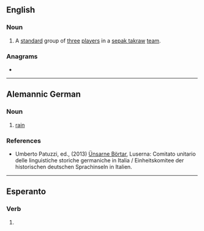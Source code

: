 {{also|reĝu}}
==English==

===Noun===
{{head|en|noun}}

# {{lb|en|sports}} A [[standard]] group of [[three]] [[players]] in a [[sepak takraw]] [[team]].

===Anagrams===
* {{anagrams|en|Ruge|geru|grue|urge}}

----

==Alemannic German==

===Noun===
{{head|gsw|noun}}

# {{lb|gsw|Carcoforo}} [[rain]]

===References===
* Umberto Patuzzi, ed., (2013) [http://www.lusern.it/documenti/Centro_documentazione/libri-depliant-att--didattica-relazioni-etc-/libri/le-nostre-parole-luserna.pdf Ünsarne Börtar], Luserna: Comitato unitario delle linguistiche storiche germaniche in Italia / Einheitskomitee der historischen deutschen Sprachinseln in Italien.

{{C|gsw|Atmospheric phenomena}}
 
----

==Esperanto==

===Verb===
{{eo-head}}

# {{eo-form of|reg|u}}